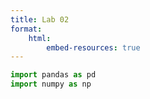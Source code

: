 ```yaml
---
title: Lab 02
format:
    html:
        embed-resources: true
---
```



```python
import pandas as pd
import numpy as np
```